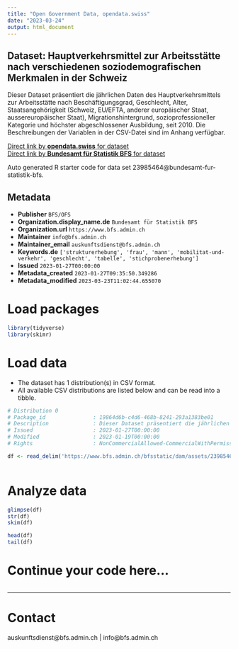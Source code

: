 ```yaml
---
title: "Open Government Data, opendata.swiss"
date: "2023-03-24"
output: html_document
---
```


## Dataset: Hauptverkehrsmittel zur Arbeitsstätte nach verschiedenen soziodemografischen Merkmalen in der Schweiz

Dieser Dataset präsentiert die jährlichen Daten des Hauptverkehrsmittels zur Arbeitsstätte nach Beschäftigungsgrad, Geschlecht, Alter, Staatsangehörigkeit (Schweiz, EU/EFTA, anderer europäischer Staat, aussereuropäischer Staat), Migrationshintergrund, sozioprofessioneller Kategorie und höchster abgeschlossener Ausbildung, seit 2010. Die Beschreibungen der Variablen in der CSV-Datei sind im Anhang verfügbar.

[Direct link by **opendata.swiss** for dataset](https://opendata.swiss/de/dataset/hauptverkehrsmittel-zur-arbeitsstatte-nach-verschiedenen-soziodemografischen-merkmalen-in-der-s1)<br>
[Direct link by **Bundesamt für Statistik BFS** for dataset](https://www.bfs.admin.ch/asset/de/ts-x-40.02.11.04.02)

Auto generated R starter code for data set 23985464@bundesamt-fur-statistik-bfs.

## Metadata

- **Publisher** `BFS/OFS`
- **Organization.display_name.de** `Bundesamt für Statistik BFS`
- **Organization.url** `https://www.bfs.admin.ch`
- **Maintainer** `info@bfs.admin.ch`
- **Maintainer_email** `auskunftsdienst@bfs.admin.ch`
- **Keywords.de** `['strukturerhebung', 'frau', 'mann', 'mobilitat-und-verkehr', 'geschlecht', 'tabelle', 'stichprobenerhebung']`
- **Issued** `2023-01-27T00:00:00`
- **Metadata_created** `2023-01-27T09:35:50.349286`
- **Metadata_modified** `2023-03-23T11:02:44.655070`


# Load packages

```r

library(tidyverse)
library(skimr)

```

# Load data

-   The dataset has 1 distribution(s) in CSV format.
-   All available CSV distributions are listed below and can be read into a tibble.

```r

# Distribution 0
# Package_id               : 19864d6b-c4d6-468b-8241-293a1383be01
# Description              : Dieser Dataset präsentiert die jährlichen Daten des Hauptverkehrsmittels zur Arbeitsstätte nach Beschäftigungsgrad, Geschlecht, Alter, Staatsangehörigkeit (Schweiz, EU/EFTA, anderer europäischer Staat, aussereuropäischer Staat), Migrationshintergrund, sozioprofessioneller Kategorie und höchster abgeschlossener Ausbildung, seit 2010. Die Beschreibungen der Variablen in der CSV-Datei sind im Anhang verfügbar.
# Issued                   : 2023-01-27T00:00:00
# Modified                 : 2023-01-19T00:00:00
# Rights                   : NonCommercialAllowed-CommercialWithPermission-ReferenceRequired

df <- read_delim('https://www.bfs.admin.ch/bfsstatic/dam/assets/23985465/master')



```

# Analyze data

```r

glimpse(df)
str(df)
skim(df)

head(df)
tail(df)

```

# Continue your code here...

```r

```

------------------------------------------------------------------------

# Contact

auskunftsdienst@bfs.admin.ch | info@bfs.admin.ch
